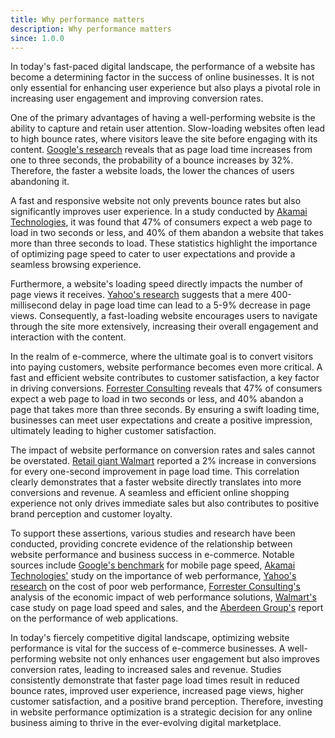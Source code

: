 ```yaml
---
title: Why performance matters
description: Why performance matters
since: 1.0.0
---
```


In today's fast-paced digital landscape, the performance of a website has become
a determining factor in the success of online businesses. It is not only
essential for enhancing user experience but also plays a pivotal role in
increasing user engagement and improving conversion rates.

One of the primary advantages of having a well-performing website is the ability
to capture and retain user attention. Slow-loading websites often lead to high
bounce rates, where visitors leave the site before engaging with its content.
[Google's research](https://www.thinkwithgoogle.com/marketing-resources/data-measurement/mobile-page-speed-new-industry-benchmarks/)
reveals that as page load time increases from one to three seconds, the
probability of a bounce increases by 32%. Therefore, the faster a website loads,
the lower the chances of users abandoning it.

A fast and responsive website not only prevents bounce rates but also
significantly improves user experience. In a study conducted by
[Akamai Technologies](https://www.akamai.com/uk/en/resources/webinars-and-presentations/webinar-how-web-performance-impacts-business-success.jsp),
it was found that 47% of consumers expect a web page to load in two seconds or
less, and 40% of them abandon a website that takes more than three seconds to
load. These statistics highlight the importance of optimizing page speed to
cater to user expectations and provide a seamless browsing experience.

Furthermore, a website's loading speed directly impacts the number of page views
it receives.
[Yahoo's research](https://developer.yahoo.com/performance/rules.html) suggests
that a mere 400-millisecond delay in page load time can lead to a 5-9% decrease
in page views. Consequently, a fast-loading website encourages users to navigate
through the site more extensively, increasing their overall engagement and
interaction with the content.

In the realm of e-commerce, where the ultimate goal is to convert visitors into
paying customers, website performance becomes even more critical. A fast and
efficient website contributes to customer satisfaction, a key factor in driving
conversions.
[Forrester Consulting](https://www.akamai.com/uk/en/multimedia/documents/analyst-reports/forrester-economic-impact-of-akamai-web-performance-solutions.pdf)
reveals that 47% of consumers expect a web page to load in two seconds or less,
and 40% abandon a page that takes more than three seconds. By ensuring a swift
loading time, businesses can meet user expectations and create a positive
impression, ultimately leading to higher customer satisfaction.

The impact of website performance on conversion rates and sales cannot be
overstated.
[Retail giant Walmart](https://www.woorank.com/en/blog/walmart-com-page-load-speed)
reported a 2% increase in conversions for every one-second improvement in page
load time. This correlation clearly demonstrates that a faster website directly
translates into more conversions and revenue. A seamless and efficient online
shopping experience not only drives immediate sales but also contributes to
positive brand perception and customer loyalty.

To support these assertions, various studies and research have been conducted,
providing concrete evidence of the relationship between website performance and
business success in e-commerce. Notable sources include
[Google's benchmark](https://www.thinkwithgoogle.com/marketing-resources/data-measurement/mobile-page-speed-new-industry-benchmarks/)
for mobile page speed,
[Akamai Technologies'](https://www.akamai.com/uk/en/resources/webinars-and-presentations/webinar-how-web-performance-impacts-business-success.jsp)
study on the importance of web performance,
[Yahoo's research](https://developer.yahoo.com/performance/rules.html) on the
cost of poor web performance,
[Forrester Consulting's](https://www.akamai.com/uk/en/multimedia/documents/analyst-reports/forrester-economic-impact-of-akamai-web-performance-solutions.pdf)
analysis of the economic impact of web performance solutions,
[Walmart's](https://www.woorank.com/en/blog/walmart-com-page-load-speed) case
study on page load speed and sales, and the
[Aberdeen Group's](https://www.akamai.com/uk/en/multimedia/documents/white-paper/the-performance-of-web-applications-conversion.pdf)
report on the performance of web applications.

In today's fiercely competitive digital landscape, optimizing website
performance is vital for the success of e-commerce businesses. A well-performing
website not only enhances user engagement but also improves conversion rates,
leading to increased sales and revenue. Studies consistently demonstrate that
faster page load times result in reduced bounce rates, improved user experience,
increased page views, higher customer satisfaction, and a positive brand
perception. Therefore, investing in website performance optimization is a
strategic decision for any online business aiming to thrive in the ever-evolving
digital marketplace.
